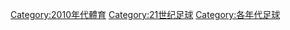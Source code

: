 [[Category:2010年代體育|Category:2010年代體育]]
[[Category:21世纪足球|Category:21世纪足球]]
[[Category:各年代足球|Category:各年代足球]]
